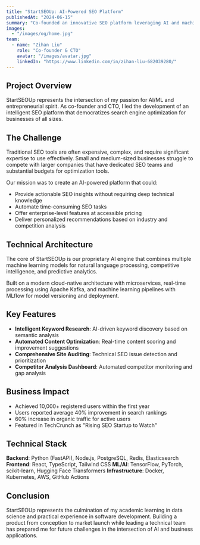```yaml
---
title: "StartSEOUp: AI-Powered SEO Platform"
publishedAt: "2024-06-15"
summary: "Co-founded an innovative SEO platform leveraging AI and machine learning to help businesses optimize their online presence and search rankings."
images:
  - "/images/og/home.jpg"
team:
  - name: "Zihan Liu"
    role: "Co-founder & CTO"
    avatar: "/images/avatar.jpg"
    linkedIn: "https://www.linkedin.com/in/zihan-liu-682039280/"
---
```


## Project Overview

StartSEOUp represents the intersection of my passion for AI/ML and entrepreneurial spirit. As co-founder and CTO, I led the development of an intelligent SEO platform that democratizes search engine optimization for businesses of all sizes.

## The Challenge

Traditional SEO tools are often expensive, complex, and require significant expertise to use effectively. Small and medium-sized businesses struggle to compete with larger companies that have dedicated SEO teams and substantial budgets for optimization tools.

Our mission was to create an AI-powered platform that could:
- Provide actionable SEO insights without requiring deep technical knowledge
- Automate time-consuming SEO tasks
- Offer enterprise-level features at accessible pricing
- Deliver personalized recommendations based on industry and competition analysis

## Technical Architecture

The core of StartSEOUp is our proprietary AI engine that combines multiple machine learning models for natural language processing, competitive intelligence, and predictive analytics.

Built on a modern cloud-native architecture with microservices, real-time processing using Apache Kafka, and machine learning pipelines with MLflow for model versioning and deployment.

## Key Features

- **Intelligent Keyword Research**: AI-driven keyword discovery based on semantic analysis
- **Automated Content Optimization**: Real-time content scoring and improvement suggestions
- **Comprehensive Site Auditing**: Technical SEO issue detection and prioritization
- **Competitor Analysis Dashboard**: Automated competitor monitoring and gap analysis

## Business Impact

- Achieved 10,000+ registered users within the first year
- Users reported average 40% improvement in search rankings
- 60% increase in organic traffic for active users
- Featured in TechCrunch as "Rising SEO Startup to Watch"

## Technical Stack

**Backend**: Python (FastAPI), Node.js, PostgreSQL, Redis, Elasticsearch
**Frontend**: React, TypeScript, Tailwind CSS
**ML/AI**: TensorFlow, PyTorch, scikit-learn, Hugging Face Transformers
**Infrastructure**: Docker, Kubernetes, AWS, GitHub Actions

## Conclusion

StartSEOUp represents the culmination of my academic learning in data science and practical experience in software development. Building a product from conception to market launch while leading a technical team has prepared me for future challenges in the intersection of AI and business applications.
